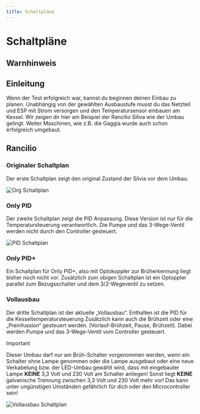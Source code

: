 ```yaml
---
title: Schaltpläne
---
```


# Schaltpläne

## Warnhinweis

<Caution lang={props.params.lang} />

## Einleitung

Wenn der Test erfolgreich war, kannst du beginnen deinen Einbau zu planen. Unabhängig von der gewählten Ausbaustufe musst du das Netzteil und ESP mit Strom versorgen und den Temperatursensor einbauen am Kessel. Wir zeigen dir hier am Beispiel der Rancilio Siliva wie der Umbau gelingt. Weiter Maschinen, wie z.B. die Gaggia wurde auch schon erfolgreich umgebaut.

## Rancilio

### Originaler Schaltplan

Der erste Schaltplan zeigt den original Zustand der Silvia vor dem Umbau.

![Org Schaltplan](/schaltplan/OrginalSchaltplanRancilio.png)

### Only PID

Der zweite Schaltplan zeigt die PID Anpassung.
Diese Version ist nur für die Temperatursteuerung verantwortlich.
Die Pumpe und das 3-Wege-Ventil werden nicht durch den Controller gesteuert.

![PID Schaltplan](/schaltplan/OnlyPIDRancilio.png)

### Only PID+

Ein Schaltplan für Only PID+, also mit Optokoppler zur Brüherkennung liegt bisher noch nicht vor. Zusätzlich zum obigen Schaltplan ist ein Optoppler parallel zum Bezugsschalter und dem 3/2-Wegeventil zu setzen.

### Vollausbau

Der dritte Schaltplan ist der aktuelle „Vollausbau“.
Enthalten ist die PID für die Kesseltemperatursteuerung
Zusätzlich kann auch die Brühzeit oder eine „Preinfussion“ gesteuert werden. (Vorlauf-Brühzeit, Pause, Brühzeit).
Dabei werden Pumpe und das 3-Wege-Ventil vom Controller gesteuert.

> [!IMPORTANT]
>
> Dieser Umbau darf nur am Brüh-Schalter vorgenommen werden, wenn ein Schalter ohne Lampe genommen oder die Lampe ausgebaut oder eine neue Verkabelung bzw. der LED-Umbau gewählt wird, dass mit eingebauter Lampe **KEINE** 3,3 Volt und 230 Volt am Schalter anliegen! Sonst liegt **KEINE** galvanische Trennung zwischen 3,3 Volt und 230 Volt mehr vor! Das kann unter ungünstigen Umständen gefährlich für dich oder den Microcontroller sein!

![Vollausbau Schaltplan](/schaltplan/VollausbauRancilio.png)
